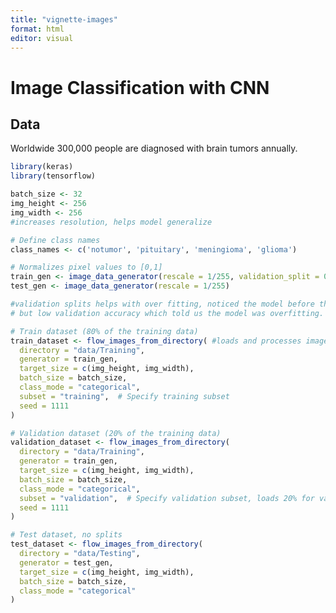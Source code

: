 ```yaml
---
title: "vignette-images"
format: html
editor: visual
---
```


# Image Classification with CNN

## Data

Worldwide 300,000 people are diagnosed with brain tumors annually.


```r
library(keras)
library(tensorflow)

batch_size <- 32
img_height <- 256
img_width <- 256
#increases resolution, helps model generalize

# Define class names
class_names <- c('notumor', 'pituitary', 'meningioma', 'glioma')

# Normalizes pixel values to [0,1]
train_gen <- image_data_generator(rescale = 1/255, validation_split = 0.2)  # Include validation split
test_gen <- image_data_generator(rescale = 1/255)

#validation splits helps with over fitting, noticed the model before the split had a high accuracy 
# but low validation accuracy which told us the model was overfitting.

# Train dataset (80% of the training data)
train_dataset <- flow_images_from_directory( #loads and processes images from directory
  directory = "data/Training",
  generator = train_gen,
  target_size = c(img_height, img_width),
  batch_size = batch_size,
  class_mode = "categorical",
  subset = "training",  # Specify training subset
  seed = 1111
)

# Validation dataset (20% of the training data)
validation_dataset <- flow_images_from_directory(
  directory = "data/Training",
  generator = train_gen,
  target_size = c(img_height, img_width),
  batch_size = batch_size,
  class_mode = "categorical",
  subset = "validation",  # Specify validation subset, loads 20% for validation
  seed = 1111
)

# Test dataset, no splits
test_dataset <- flow_images_from_directory(
  directory = "data/Testing",
  generator = test_gen,
  target_size = c(img_height, img_width),
  batch_size = batch_size,
  class_mode = "categorical"
)
```


